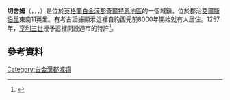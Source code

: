 {{Infobox UK place
| country = England
| latitude= 51.703
| longitude= -0.602
| official_name= Chesham
| civil_parish = Chesham
| population = 21,483
| population_ref = <ref>[http://www.neighbourhood.statistics.gov.uk/dissemination/LeadKeyFigures.do?a=3&b=11121868&c=chesham&d=16&e=62&g=6404194&i=1001x1003x1032x1004&m=0&r=1&s=1359732838559&enc=1 Neighbourhood statistics census 2011] {{Wayback|url=http://www.neighbourhood.statistics.gov.uk/dissemination/LeadKeyFigures.do?a=3&b=11121868&c=chesham&d=16&e=62&g=6404194&i=1001x1003x1032x1004&m=0&r=1&s=1359732838559&enc=1 |date=20130522160535 }}, Accessed 1 February 2013</ref>
| shire_district= [[奇爾特恩區|奇爾特恩區]]
| shire_county = [[白金漢郡|白金漢郡]]
| region= 東南英格蘭
| constituency_westminster= [[切舍姆和阿默舍姆_(英國國會選區)|切舍姆和阿默舍姆]]
| post_town= CHESHAM|postcode_district = HP5
| postcode_area= HP |dial_code= 01494
| os_grid_reference= SP965015
| static_image_name = Chesham Market Sq Clock.jpg
| static_image_caption = 
}}
'''切舍姆'''（{{lang-en|Chesham}}，{{IPAc-en|ˈ|tʃ|ɛ|ʃ|əm}}，{{IPAc-en|local|ˈ|tʃ|ɛ|s|əm}}，{{IPAc-en|ˈ|tʃ|ɛ|z|əm}}）是位於[[英格蘭|英格蘭]][[白金漢郡|白金漢郡]][[奇爾特恩地區|奇爾特恩地區]]的一個城鎮，位於郡治[[艾爾斯伯里|艾爾斯伯里]]東南11英里。有考古證據顯示這裡自約西元前8000年開始就有人居住。1257年，[[亨利三世_(英格蘭)|亨利三世]]授予這裡開設週市的特許<ref name="Frith">{{Cite book |last=Andrew|first=Martin, |title=Amersham, Chesham and Rickmansworth |year=2001 |publisher=Frith Book Company Limited |location=England |isbn=1-85937-340-2}}</ref>。

==參考資料==
{{Reflist}}
[[Category:白金漢郡城镇|Category:白金漢郡城镇]]